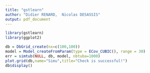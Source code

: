 ```yaml
---
title: "gstlearn"
author: "Didier RENARD,  Nicolas DESASSIS"
output: pdf_document
---
```

		
```r
library(gstlearn)
library(ggplot2)
```


```r
db = DbGrid_create(nx=c(100,100))
model = Model_createFromParam(type = ECov_CUBIC(), range = 30)
err = simtub(NULL, db, model, nbtuba=1000)
plot.grid(db,name="Simu",title="Check is successful!")
db$display()
```

